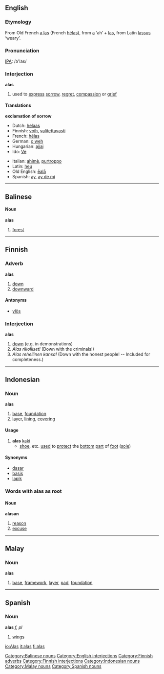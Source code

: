 ==English==
===Etymology===
From Old French [[a las]] (French [[hélas]]), from [[a]] ‘ah’ + [[las]], from Latin [[lassus]] ‘weary’.

===Pronunciation===
[[IPA]]: /ə'las/

===Interjection===
'''alas'''

#used to [[express]] [[sorrow]], [[regret]], [[compassion]] or [[grief]]

====Translations====
'''exclamation of sorrow'''
{{top}}
*Dutch: [[helaas]]
*Finnish: [[voih]], [[valitettavasti]]
*French: [[hélas]]
*German: [[o weh]]
*Hungarian: [[ajjaj]]
*Ido: [[Ve]]
{{mid}}
*Italian: [[ahimè]], [[purtroppo]]
*Latin: [[Heu|heu]]
*Old English: [[eala|ēalā]]
*Spanish: [[ay]], [[ay de mí]]
{{bottom}}

----

==Balinese==

====Noun====
'''alas'''

# [[forest]]

----

==Finnish==
{{Finnish index|al}}

===Adverb===
'''alas'''

#[[down]]
#[[downward]]

====Antonyms====
*[[ylös]]

===Interjection===
'''alas'''

#[[down]] (e.g. in demonstrations)
#''Alas rikolliset!'' (Down with the criminals!)
#''Alas rehellinen kansa!'' (Down with the honest people! -- Included for completeness.)

----

==Indonesian==

===Noun===
'''alas'''

# [[base]], [[foundation]]
# [[layer]], [[lining]], [[covering]]

====Usage====
# '''alas''' [[kaki]]
#* [[shoe]], etc. [[use]]d to [[protect]] the [[bottom]] [[part]] of [[foot]] ([[sole]])

====Synonyms====
* [[dasar]]
* [[basis]]
* [[lapik]]

===Words with alas as root===

====Noun====
'''alasan'''

# [[reason]]
# [[excuse]]

----

==Malay==

===Noun===
'''alas'''

# [[base]], [[framework]], [[layer]], [[pad]], [[foundation]]

----

==Spanish==

===Noun===
'''alas''' ''f, pl''

#[[wing]]s

[[Category:Balinese nouns]]
[[Category:English interjections]]
[[Category:Finnish adverbs]]
[[Category:Finnish interjections]]
[[Category:Indonesian nouns]]
[[Category:Malay nouns]]
[[Category:Spanish nouns]]

[[io:Alas]]
[[it:alas]]
[[fi:alas]]